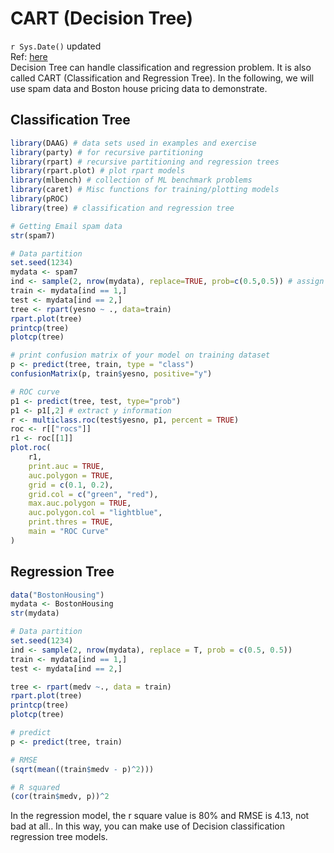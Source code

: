 # CART (Decision Tree)
`r Sys.Date()` updated  
Ref: [here](https://www.r-bloggers.com/2021/04/decision-trees-in-r/)  
Decision Tree can handle classification and regression problem. It is also called CART (Classification and Regression Tree). In the following, we will use spam data and Boston house pricing data to demonstrate.  

## Classification Tree
```r
library(DAAG) # data sets used in examples and exercise
library(party) # for recursive partitioning
library(rpart) # recursive partitioning and regression trees
library(rpart.plot) # plot rpart models
library(mlbench) # collection of ML benchmark problems
library(caret) # Misc functions for training/plotting models
library(pROC)
library(tree) # classification and regression tree
```
```r
# Getting Email spam data
str(spam7)
```
```r
# Data partition
set.seed(1234)
mydata <- spam7
ind <- sample(2, nrow(mydata), replace=TRUE, prob=c(0.5,0.5)) # assign index
train <- mydata[ind == 1,]
test <- mydata[ind == 2,]
tree <- rpart(yesno ~ ., data=train)
rpart.plot(tree)
printcp(tree)
plotcp(tree)
```
```r
# print confusion matrix of your model on training dataset
p <- predict(tree, train, type = "class")
confusionMatrix(p, train$yesno, positive="y")
```
```r
# ROC curve
p1 <- predict(tree, test, type="prob")
p1 <- p1[,2] # extract y information
r <- multiclass.roc(test$yesno, p1, percent = TRUE)
roc <- r[["rocs"]]
r1 <- roc[[1]]
plot.roc(
    r1,
    print.auc = TRUE,
    auc.polygon = TRUE,
    grid = c(0.1, 0.2),
    grid.col = c("green", "red"),
    max.auc.polygon = TRUE,
    auc.polygon.col = "lightblue",
    print.thres = TRUE,
    main = "ROC Curve"
)
```
## Regression Tree
```r
data("BostonHousing")
mydata <- BostonHousing
str(mydata)
```
```r
# Data partition
set.seed(1234)
ind <- sample(2, nrow(mydata), replace = T, prob = c(0.5, 0.5))
train <- mydata[ind == 1,]
test <- mydata[ind == 2,]

tree <- rpart(medv ~., data = train)
rpart.plot(tree)
printcp(tree)
plotcp(tree)
```
```r
# predict
p <- predict(tree, train)

# RMSE
(sqrt(mean((train$medv - p)^2)))

# R squared
(cor(train$medv, p))^2
```
In the regression model, the r square value is 80% and RMSE is 4.13, not bad at all.. In this way, you can make use of Decision classification regression tree models.
